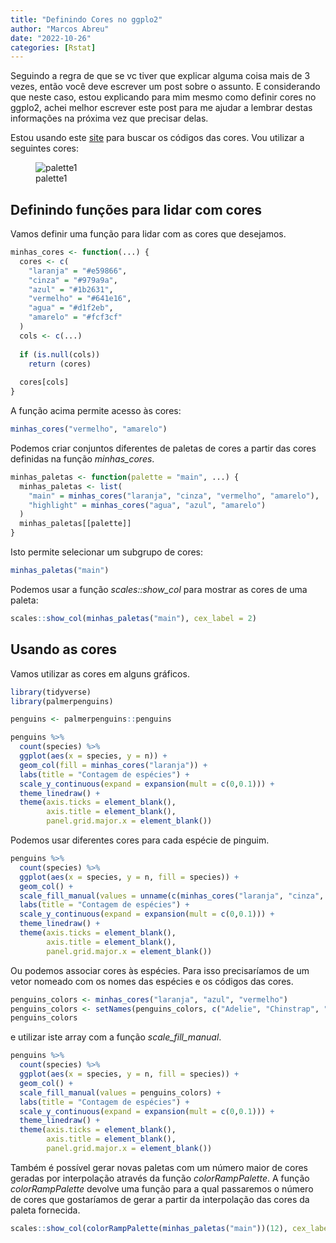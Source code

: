 ```yaml
---
title: "Definindo Cores no ggplo2"
author: "Marcos Abreu"
date: "2022-10-26"
categories: [Rstat]
---
```


Seguindo a regra de que se vc tiver que explicar alguma coisa mais de 3 vezes, então você deve escrever um post sobre o assunto. E considerando que neste caso, estou explicando para mim mesmo como definir cores no ggplo2, achei melhor escrever este post para me ajudar a lembrar destas informações na próxima vez que precisar delas.

Estou usando este [site](https://htmlcolorcodes.com) para buscar os códigos das cores. Vou utilizar a seguintes cores:

![palette1](./palette1.png)

## Definindo funções para lidar com cores

Vamos definir uma função para lidar com as cores que desejamos.

```r
minhas_cores <- function(...) {
  cores <- c(
    "laranja" = "#e59866",
    "cinza" = "#979a9a",
    "azul" = "#1b2631",
    "vermelho" = "#641e16",
    "agua" = "#d1f2eb",
    "amarelo" = "#fcf3cf"
  )
  cols <- c(...)
  
  if (is.null(cols))
    return (cores)
  
  cores[cols]
}

```

A função acima permite acesso às cores:

```r
minhas_cores("vermelho", "amarelo")

```

Podemos criar conjuntos diferentes de paletas de cores a partir das cores definidas na função *minhas_cores*.

```r
minhas_paletas <- function(palette = "main", ...) {
  minhas_paletas <- list(
    "main" = minhas_cores("laranja", "cinza", "vermelho", "amarelo"),
    "highlight" = minhas_cores("agua", "azul", "amarelo")
  )
  minhas_paletas[[palette]]
}

```

Isto permite selecionar um subgrupo de cores:

```r
minhas_paletas("main")
```

Podemos usar a função *scales::show_col* para mostrar as cores de uma paleta:

```r
scales::show_col(minhas_paletas("main"), cex_label = 2)

```

## Usando as cores

Vamos utilizar as cores em alguns gráficos.

```r
library(tidyverse)
library(palmerpenguins)

penguins <- palmerpenguins::penguins

penguins %>% 
  count(species) %>% 
  ggplot(aes(x = species, y = n)) +
  geom_col(fill = minhas_cores("laranja")) +
  labs(title = "Contagem de espécies") +
  scale_y_continuous(expand = expansion(mult = c(0,0.1))) +
  theme_linedraw() +
  theme(axis.ticks = element_blank(),
        axis.title = element_blank(),
        panel.grid.major.x = element_blank())
```

Podemos usar diferentes cores para cada espécie de pinguim.

```r
penguins %>%
  count(species) %>% 
  ggplot(aes(x = species, y = n, fill = species)) + 
  geom_col() +
  scale_fill_manual(values = unname(c(minhas_cores("laranja", "cinza", "amarelo")))) +
  labs(title = "Contagem de espécies") +
  scale_y_continuous(expand = expansion(mult = c(0,0.1))) +
  theme_linedraw() +
  theme(axis.ticks = element_blank(),
        axis.title = element_blank(),
        panel.grid.major.x = element_blank())

```

Ou podemos associar cores às espécies. Para isso precisaríamos de um vetor nomeado com os nomes das espécies e os códigos das cores.

```r
penguins_colors <- minhas_cores("laranja", "azul", "vermelho")
penguins_colors <- setNames(penguins_colors, c("Adelie", "Chinstrap", "Gentoo"))
penguins_colors

```

e utilizar iste array com a função *scale_fill_manual*.

```r
penguins %>% 
  count(species) %>% 
  ggplot(aes(x = species, y = n, fill = species)) +
  geom_col() +
  scale_fill_manual(values = penguins_colors) +
  labs(title = "Contagem de espécies") +
  scale_y_continuous(expand = expansion(mult = c(0,0.1))) +
  theme_linedraw() +
  theme(axis.ticks = element_blank(),
        axis.title = element_blank(),
        panel.grid.major.x = element_blank())
```

Também é possível gerar novas paletas com um número maior de cores geradas por interpolação através da função *colorRampPalette*. A função *colorRampPalette* devolve uma função para a qual passaremos o número de cores que gostaríamos de gerar a partir da interpolação das cores da paleta fornecida.

```r
scales::show_col(colorRampPalette(minhas_paletas("main"))(12), cex_label = 1)
```
